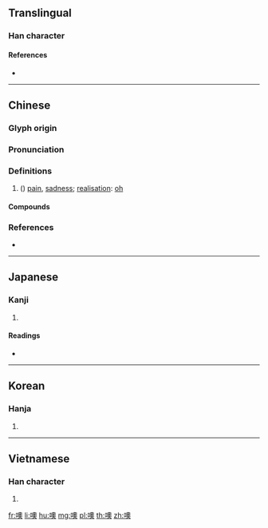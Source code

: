 {{character info/new}}
==Translingual==

===Han character===
{{Han char|rn=30|rad=口|as=13|sn=16|four=67034|canj=RHBK|ids=⿰口奧}}

====References====
* {{Han ref|kx=0209.250|dkj=04359|dj=0432.100|hdz=10685.020|uh=5662|ud=22114|bh=BEBE|bd=48830}}

----

==Chinese==
{{zh-forms}}

===Glyph origin===
{{Han etym}}

===Pronunciation===
{{zh-pron
|m=ō,yǔ
|c=o1,jyu2,ou3
|h=pfs=ô
|mn=qz,xm,zz:ò͘
|mc=y
|oc=y
|cat=interj
}}

===Definitions===
{{zh-hanzi}}

# ({{non-gloss definition|interjection for}}) [[pain]], [[sadness]]; [[realisation]]: [[oh]]

====Compounds====
{{zh-der|噢咻|噢咿}}

===References===
* {{R:yue:Hanzi}}

{{zh-attn-split}}

----

==Japanese==

===Kanji===
{{ja-kanji|grade=|rs=口13}}

# {{defn|lang=ja|sort=口13}}

====Readings====
* {{ja-readings|on=[[いく]] (iku), [[う]] (u), [[く]] (ku), [[いう]] (iu)|kun=[[うめく]] (umeku)}}

----

==Korean==

===Hanja===
{{ko-hanja|hangeul=[[욱]], [[우]]}}

# {{defn|lang=ko|sort=口13}}

----

==Vietnamese==

===Han character===
{{vi-hantu|[[úc]], [[ủ]], [[ục]]|rs=口13}}

# {{defn|lang=vi}}

[[fr:噢]]
[[li:噢]]
[[hu:噢]]
[[mg:噢]]
[[pl:噢]]
[[th:噢]]
[[zh:噢]]